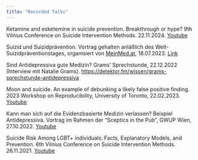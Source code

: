 ```yaml
---
title: "Recorded Talks"
---
```


Ketamine and esketemine in suicide prevention. Breakthrough or hype? 9th Vilnius Conference on Suicide Intervention Methods. 22.11.2024. [Youtube](https://www.youtube.com/watch?v=CSbjF8aVGgA)

Suizid und Suizidprävention. Vortrag gehalten anläßlich des Welt-Suizidpräventionstages, organisiert von [MeinMed.at](https://www.meinmed.at/), 18.07.2023. [Link](https://www.facebook.com/meinmed.at/videos/in-diesem-informativen-webinar-wirst-du-von-dr-med-martin-pl%C3%B6derl-wichtige-infor/632660632352577/)

Sind Antidepressiva gute Medizin? Grams' Sprechstunde, 22.12.2022 (Interview mit Natalie Grams). <https://detektor.fm/wissen/grams-sprechstunde-antidepressiva>

Moon and suicide. An example of debunking a likely false positive finding. 2023 Workshop on Reproducibility, University of Toronto, 22.02.2023. [Youtube](https://www.youtube.com/watch?v=L3rjh6aH7xg)

Kann man sich auf die Evidenzbasierte Medizin verlassen? Beispiel Antidepressiva. Vortrag im Rahmen der "Sceptics in the Pub", GWUP Wien, 27.10.2022. [Youtube](https://www.youtube.com/watch?v=IZ9vyEv2Piw)

Suicide Risk Among LGBT+ individuals: Facts, Explanatory Models, and Prevention. 6th Vilnius Conference on Suicide Intervention Methods. 26.11.2021. [Youtube](https://www.youtube.com/watch?app=desktop&v=bV19PPKZctw)
